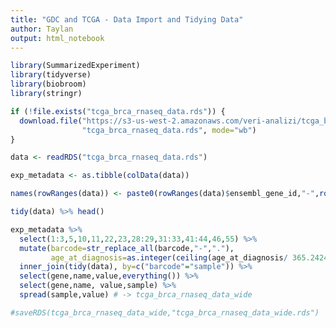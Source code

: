 ```yaml
---
title: "GDC and TCGA - Data Import and Tidying Data"
author: Taylan
output: html_notebook
---
```


```r
library(SummarizedExperiment)
library(tidyverse)
library(biobroom)
library(stringr)

if (!file.exists("tcga_brca_rnaseq_data.rds")) {
  download.file("https://s3-us-west-2.amazonaws.com/veri-analizi/tcga_brca_rnaseq_data.rds",
                "tcga_brca_rnaseq_data.rds", mode="wb")
}

data <- readRDS("tcga_brca_rnaseq_data.rds")

exp_metadata <- as.tibble(colData(data))

names(rowRanges(data)) <- paste0(rowRanges(data)$ensembl_gene_id,"-",rowRanges(data)$entrezgene)

tidy(data) %>% head() 

exp_metadata %>%
  select(1:3,5,10,11,22,23,28:29,31:33,41:44,46,55) %>%
  mutate(barcode=str_replace_all(barcode,"-","."),
         age_at_diagnosis=as.integer(ceiling(age_at_diagnosis/ 365.2424))) %>%
  inner_join(tidy(data), by=c("barcode"="sample")) %>%
  select(gene,name,value,everything()) %>%
  select(gene,name, value,sample) %>%
  spread(sample,value) # -> tcga_brca_rnaseq_data_wide

#saveRDS(tcga_brca_rnaseq_data_wide,"tcga_brca_rnaseq_data_wide.rds")
```





